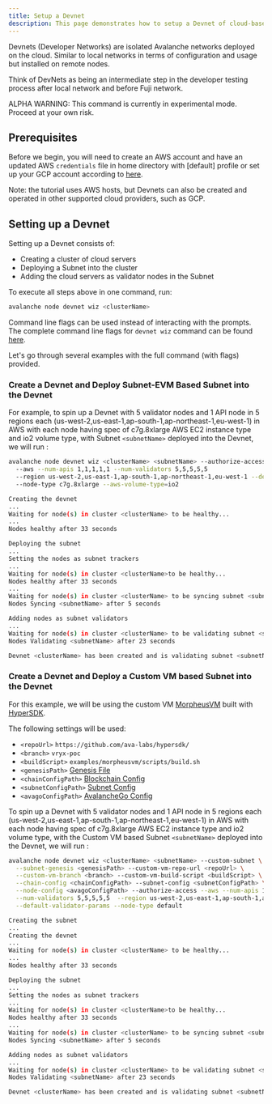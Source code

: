 ```yaml
---
title: Setup a Devnet
description: This page demonstrates how to setup a Devnet of cloud-based validators using Avalanche-CLI, and deploy a VM into it.
---
```


Devnets (Developer Networks) are isolated Avalanche networks deployed on the cloud. Similar to local networks in terms of configuration and usage but installed on remote nodes.

Think of DevNets as being an intermediate step in the developer testing process after local network and before Fuji network.

<Callout type="warn">
ALPHA WARNING: This command is currently in experimental mode. Proceed at your own risk.
</Callout>

## Prerequisites

Before we begin, you will need to create an AWS account and have an updated AWS `credentials` file in home directory with [default] profile or set up your GCP account according to [here](/docs/tooling/create-avalanche-nodes/run-validators-gcp).

Note: the tutorial uses AWS hosts, but Devnets can also be created and operated in other supported cloud providers, such as GCP.

## Setting up a Devnet

Setting up a Devnet consists of:

- Creating a cluster of cloud servers
- Deploying a Subnet into the cluster
- Adding the cloud servers as validator nodes in the Subnet

To execute all steps above in one command, run:

```bash
avalanche node devnet wiz <clusterName>
```

Command line flags can be used instead of interacting with the prompts. The complete command line
flags for `devnet wiz` command can be found [here](/docs/tooling/avalanche-cli.md#node-devnet-wiz).

Let's go through several examples with the full command (with flags) provided.

### Create a Devnet and Deploy Subnet-EVM Based Subnet into the Devnet

For example, to spin up a Devnet with 5 validator nodes and 1 API node in 5 regions each 
(us-west-2,us-east-1,ap-south-1,ap-northeast-1,eu-west-1) in AWS with each node having spec of 
c7g.8xlarge AWS EC2 instance type and io2 volume type, with Subnet `<subnetName>` deployed 
into the Devnet, we will run :

```bash
avalanche node devnet wiz <clusterName> <subnetName> --authorize-access
  --aws --num-apis 1,1,1,1,1 --num-validators 5,5,5,5,5 
  --region us-west-2,us-east-1,ap-south-1,ap-northeast-1,eu-west-1 --default-validator-params 
  --node-type c7g.8xlarge --aws-volume-type=io2

Creating the devnet
...
Waiting for node(s) in cluster <clusterName> to be healthy...
...
Nodes healthy after 33 seconds

Deploying the subnet
...
Setting the nodes as subnet trackers
...
Waiting for node(s) in cluster <clusterName>to be healthy...
Nodes healthy after 33 seconds
...
Waiting for node(s) in cluster <clusterName> to be syncing subnet <subnetName>...
Nodes Syncing <subnetName> after 5 seconds

Adding nodes as subnet validators
...
Waiting for node(s) in cluster <clusterName> to be validating subnet <subnetName>...
Nodes Validating <subnetName> after 23 seconds

Devnet <clusterName> has been created and is validating subnet <subnetName>!
```

### Create a Devnet and Deploy a Custom VM based Subnet into the Devnet

For this example, we will be using the custom VM [MorpheusVM](https://github.com/ava-labs/hypersdk/tree/main/examples/morpheusvm)
built with [HyperSDK](https://github.com/ava-labs/hypersdk).

The following settings will be used:

- `<repoUrl>` `https://github.com/ava-labs/hypersdk/`
- `<branch>` `vryx-poc`
- `<buildScript>` `examples/morpheusvm/scripts/build.sh`
- `<genesisPath>` [Genesis File](/docs/tooling/cli-create-nodes/upload-a-custom-vm-to-cloud#genesis-file)
- `<chainConfigPath>` [Blockchain Config](/docs/tooling/cli-create-nodes/upload-a-custom-vm-to-cloud#blockchain-config)
- `<subnetConfigPath>` [Subnet Config](/docs/tooling/cli-create-nodes/upload-a-custom-vm-to-cloud#subnet-config)
- `<avagoConfigPath>` [AvalancheGo Config](/docs/tooling/cli-create-nodes/upload-a-custom-vm-to-cloud#avalanchego-flags)

To spin up a Devnet with 5 validator nodes and 1 API node in 5 regions each
(us-west-2,us-east-1,ap-south-1,ap-northeast-1,eu-west-1) in AWS with each node having spec of
c7g.8xlarge AWS EC2 instance type and io2 volume type, with the Custom VM based Subnet 
`<subnetName>` deployed into the Devnet, we will run :

```bash
avalanche node devnet wiz <clusterName> <subnetName> --custom-subnet \
  --subnet-genesis <genesisPath> --custom-vm-repo-url <repoUrl> \
  --custom-vm-branch <branch> --custom-vm-build-script <buildScript> \
  --chain-config <chainConfigPath> --subnet-config <subnetConfigPath> \
  --node-config <avagoConfigPath> --authorize-access --aws --num-apis 1,1,1,1,1 \
  --num-validators 5,5,5,5,5  --region us-west-2,us-east-1,ap-south-1,ap-northeast-1,eu-west-1 \
  --default-validator-params --node-type default

Creating the subnet
...
Creating the devnet
...
Waiting for node(s) in cluster <clusterName> to be healthy...
...
Nodes healthy after 33 seconds

Deploying the subnet
...
Setting the nodes as subnet trackers
...
Waiting for node(s) in cluster <clusterName>to be healthy...
Nodes healthy after 33 seconds
...
Waiting for node(s) in cluster <clusterName> to be syncing subnet <subnetName>...
Nodes Syncing <subnetName> after 5 seconds

Adding nodes as subnet validators
...
Waiting for node(s) in cluster <clusterName> to be validating subnet <subnetName>...
Nodes Validating <subnetName> after 23 seconds

Devnet <clusterName> has been created and is validating subnet <subnetName>!
```